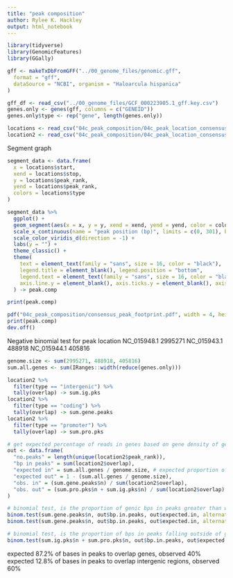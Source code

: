 ---
title: "peak composition"
author: Rylee K. Hackley
output: html_notebook
---

```{r, message=FALSE}
library(tidyverse)
library(GenomicFeatures)
library(GGally)

gff <- makeTxDbFromGFF("../00_genome_files/genomic.gff",
  format = "gff",
  dataSource = "NCBI", organism = "Haloarcula hispanica"
)

gff_df <- read_csv("../00_genome_files/GCF_000223905.1_gff.key.csv")
genes.only <- genes(gff, columns = c("GENEID"))
genes.only$type <- rep("gene", length(genes.only))

locations <- read_csv("04c_peak_composition/04c_peak_location_consensus_motif.csv")
location2 <- read_csv("04c_peak_composition/04c_peak_location_consensus.csv")
```

Segment graph
```{r, fig.height=5, fig.width=5}
segment_data <- data.frame(
  x = locations$start,
  xend = locations$stop,
  y = locations$peak_rank,
  yend = locations$peak_rank,
  colors = locations$type
)

segment_data %>%
  ggplot() +
  geom_segment(aes(x = x, y = y, xend = xend, yend = yend, color = colors), size = 5, alpha = 0.7) +
  scale_x_continuous(name = "peak position (bp)", limits = c(0, 301), breaks = c(0, 300)) +
  scale_color_viridis_d(direction = -1) +
  labs(y = "") +
  theme_classic() +
  theme(
    text = element_text(family = "sans", size = 16, color = "black"),
    legend.title = element_blank(), legend.position = "bottom",
    legend.text = element_text(family = "sans", size = 16, color = "black"),
    axis.line.y = element_blank(), axis.ticks.y = element_blank(), axis.text.y = element_blank()
  ) -> peak.comp

print(peak.comp)

pdf("04c_peak_composition/consensus_peak_footprint.pdf", width = 4, height = 4)
print(peak.comp)
dev.off()
```

Negative binomial test for peak location
NC_015948.1            2995271
NC_015943.1             488918
NC_015944.1             405816
```{r}
genome.size <- sum(2995271, 488918, 405816)
sum.all.genes <- sum(IRanges::width(reduce(genes.only)))

location2 %>%
  filter(type == "intergenic") %>%
  tally(overlap) -> sum.ig.pks
location2 %>%
  filter(type == "coding") %>%
  tally(overlap) -> sum.gene.peaks
location2 %>%
  filter(type == "promoter") %>%
  tally(overlap) -> sum.pro.pks

# get expected percentage of reads in genes based on gene density of genome
out <- data.frame(
  "no.peaks" = length(unique(location2$peak_rank)),
  "bp in peaks" = sum(location2$overlap),
  "expected in" = sum.all.genes / genome.size, # expected proportion of peaks in genes based on proportion of genes in genome
  "expected out" = 1 - (sum.all.genes / genome.size),
  "obs. in" = (sum.gene.peaks$n) / sum(location2$overlap),
  "obs. out" = (sum.pro.pks$n + sum.ig.pks$n) / sum(location2$overlap)
)

# binomial test, is the proportion of genic bps in peaks greater than we'd expect?
binom.test(sum.gene.peaks$n, out$bp.in.peaks, out$expected.in, alternative = "greater") # no
binom.test(sum.gene.peaks$n, out$bp.in.peaks, out$expected.in, alternative = "less") # its much less than we'd expect

# binomial test, is the proportion of bps in peaks falling outside of gene sequences greater than we'd expect?
binom.test(sum.ig.pks$n + sum.pro.pks$n, out$bp.in.peaks, out$expected.out, alternative = "greater") # yes
```
expected 87.2% of bases in peaks to overlap genes, observed 40%
expected 12.8% of bases in peaks to overlap intergenic regions, observed 60%
